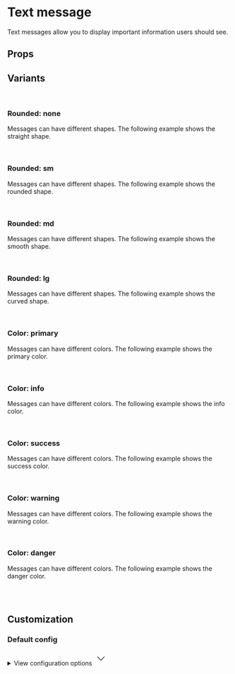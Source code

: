
<Meta of={MessageTextStories} />

# Text message

Text messages allow you to display important information users should see.

<Primary />

## Props

<Controls />

## Variants

<br />

### Rounded: none

Messages can have different shapes. The following example shows the straight shape.

<div className="bg-slate-100 dark:bg-slate-900 p-6 rounded-sm">
  <Story of={MessageTextStories.Straight} />
</div>

<br />

### Rounded: sm

Messages can have different shapes. The following example shows the rounded shape.

<div className="bg-slate-100 dark:bg-slate-900 p-6 rounded-sm">
  <Story of={MessageTextStories.Rounded} />
</div>

<br />

### Rounded: md

Messages can have different shapes. The following example shows the smooth shape.

<div className="bg-slate-100 dark:bg-slate-900 p-6 rounded-sm">
  <Story of={MessageTextStories.Smooth} />
</div>

<br />

### Rounded: lg

Messages can have different shapes. The following example shows the curved shape.

<div className="bg-slate-100 dark:bg-slate-900 p-6 rounded-sm">
  <Story of={MessageTextStories.Curved} />
</div>

<br />

### Color: primary

Messages can have different colors. The following example shows the primary color.

<div className="bg-slate-100 dark:bg-slate-900 p-6 rounded-sm">
  <Story of={MessageTextStories.Curved} />
</div>

<br />

### Color: info

Messages can have different colors. The following example shows the info color.

<div className="bg-slate-100 dark:bg-slate-900 p-6 rounded-sm">
  <Story of={MessageTextStories.Info} />
</div>

<br />

### Color: success

Messages can have different colors. The following example shows the success color.

<div className="bg-slate-100 dark:bg-slate-900 p-6 rounded-sm">
  <Story of={MessageTextStories.Success} />
</div>

<br />

### Color: warning

Messages can have different colors. The following example shows the warning color.

<div className="bg-slate-100 dark:bg-slate-900 p-6 rounded-sm">
  <Story of={MessageTextStories.Warning} />
</div>

<br />

### Color: danger

Messages can have different colors. The following example shows the danger color.

<div className="bg-slate-100 dark:bg-slate-900 p-6 rounded-sm">
  <Story of={MessageTextStories.Danger} />
</div>

<br />
<br />

## Customization

### Default config

<div className="relative">
  <details className="relative bg-slate-50 border border-slate-200 rounded-lg p-4 [&>summary>svg]:open:-rotate-180">
    <summary className="list-none cursor-pointer">
      <span className="font-sans text-slate-500">View configuration options</span>
      <svg
        className="w-5 h-5 text-slate-500 absolute top-5 end-4 transition-transform duration-300"
        xmlns="http://www.w3.org/2000/svg"
        width="32"
        height="32"
        viewBox="0 0 24 24"
      >
        <path
          fill="none"
          stroke="currentColor"
          strokeLinecap="round"
          strokeLinejoin="round"
          strokeWidth="2"
          d="m6 9l6 6l6-6"
        />
      </svg>
    </summary>

    <div className="!mt-4">
      <pre >
        {JSON.stringify(defaultConfig, null, 2)}
      </pre>
    </div>

  </details>
</div>